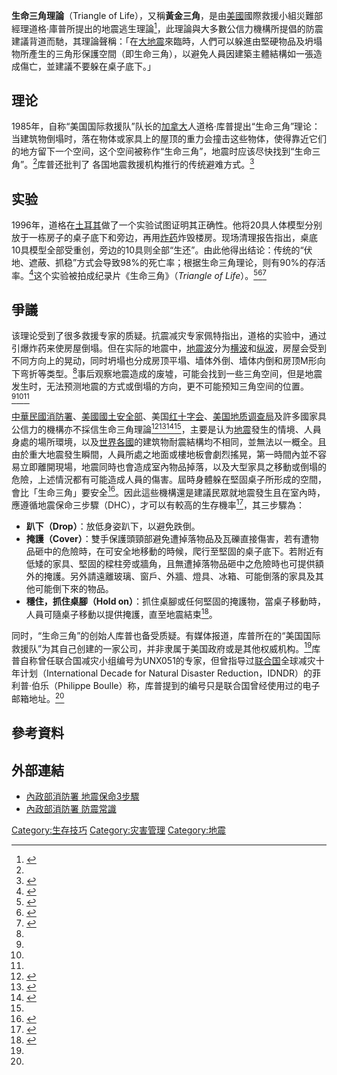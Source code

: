 {{noteTA |G1 = Earthquake}}
'''生命三角理論'''（Triangle of Life），又稱'''黃金三角'''，是由[[美國|美國]]國際救援小組災難部經理道格·庫普所提出的地震逃生理論<ref>{{Cite web|title=American Rescue Team Survival Magazine Article - American Rescue|url=http://www.amerrescue.org/arti_survivalarticle.htm|accessdate=2020-09-13|work=American Rescue|language=en|archive-date=2021-04-21|archive-url=https://web.archive.org/web/20210421030533/http://www.amerrescue.org/arti_survivalarticle.htm|dead-url=no}}</ref>，此理論與大多數公信力機構所提倡的防震建議背道而馳，其理論聲稱：「在[[大地震|大地震]]來臨時，人們可以躲進由堅硬物品及坍塌物所產生的三角形保護空間（即生命三角），以避免人員因建築主體結構如一張{{link-en|漸進式倒塌|Progressive collapse|大餅般平塌}}造成傷亡，並建議不要躲在桌子底下。」

== 理论 ==
1985年，自称“美国国际救援队”队长的[[加拿大|加拿大]]人道格·库普提出“生命三角”理论：当建筑物倒塌时，落在物体或家具上的屋顶的重力会撞击这些物体，使得靠近它们的地方留下一个空间，这个空间被称作“生命三角”，地震时应该尽快找到“生命三角”。<ref name=":0" />库普还批判了 各国地震救援机构推行的传统避难方式。<ref name=":1">{{Cite journal|title=“生命三角”理论正确吗？提倡避震三部曲：伏地、掩护、抓牢|author=张英|url=https://pay.cnki.net/zscsdoc/download?filename=caqs201903200071&dbtype=ccnd&plat=xuewen&flag=xuewen|journal=中国应急管理报|issue=2019年3月20日第007版|doi=|others=|year=2019|volume=|page=|pmid=}}</ref>

== 实验 ==
1996年，道格在[[土耳其|土耳其]]做了一个实验试图证明其正确性。他将20具人体模型分别放于一栋房子的桌子底下和旁边，再用[[炸药|炸药]]炸毁楼房。现场清理报告指出，桌底10具模型全部受重创，旁边的10具则全部“生还”。由此他得出结论：传统的“伏地、遮蔽、抓稳”方式会导致98%的死亡率；根据生命三角理论，则有90%的存活率。<ref name=":0">{{Cite web|title=地震时使用“生命三角”反而会增加死亡率|url=https://www.sohu.com/a/168495017_120702|accessdate=2020-11-07|author=中国经济网|date=2017-08-31|format=|publisher=搜狐网}}</ref>这个实验被拍成纪录片《生命三角》（''Triangle of Life''）。<ref name=":2">{{Cite web|title=揭秘地震逃生法则：“生命三角”并不存在|url=https://health.huanqiu.com/article/9CaKrnJAcJZ|accessdate=2020-11-07|author=|date=2013-04-23|format=|publisher=环球网|archive-date=2020-11-13|archive-url=https://web.archive.org/web/20201113103604/https://health.huanqiu.com/article/9CaKrnJAcJZ|dead-url=no}}</ref><ref name=":3">{{Cite web|title=不靠谱的“生命三角”|url=http://discover.news.163.com/special/dropcoverholdon/|accessdate=2020-11-15|author=|date=|format=|publisher=网易探索|archive-date=2020-10-30|archive-url=https://web.archive.org/web/20201030193843/http://discover.news.163.com/special/dropcoverholdon/|dead-url=no}}</ref><ref name=":4">{{Cite web|title=“救命三角区”真的可以在地震发生时保命吗？|url=https://tech.163.com/19/0421/08/ED99AEL4000999DH.html|accessdate=2020-11-15|author=|date=2019-04-21|format=|work=|publisher=网易科技|archive-date=2020-10-31|archive-url=https://web.archive.org/web/20201031020606/https://tech.163.com/19/0421/08/ED99AEL4000999DH.html|dead-url=no}}</ref>

== 爭議 ==
该理论受到了很多救援专家的质疑。抗震减灾专家佩特指出，道格的实验中，通过引爆炸药来使房屋倒塌。但在实际的地震中，[[地震波|地震波]]分为[[S波|横波]]和[[纵波地震波|纵波]]，房屋会受到不同方向上的晃动，同时坍塌也分成房顶平塌、墙体外倒、墙体内倒和房顶M形向下弯折等类型。<ref name=":2" />事后观察地震造成的废墟，可能会找到一些三角空间，但是地震发生时，无法预测地震的方式或倒塌的方向，更不可能预知三角空间的位置。<ref name=":1" /><ref name=":0" /><ref name=":4" />

[[內政部消防署|中華民國消防署]]、[[美國國土安全部|美國國土安全部]]、美国[[红十字会|红十字会]]、[[美国地质调查局|美国地质调查局]]及許多國家具公信力的機構亦不採信生命三角理論<ref>{{Cite web|title=Earthquakes|url=https://www.ready.gov/earthquakes|accessdate=2020-09-13|publisher=Ready.gov|language=en|archive-date=2021-04-25|archive-url=https://web.archive.org/web/20210425074926/https://www.ready.gov/earthquakes|dead-url=no}}</ref><ref>{{Cite web |url=http://www.bousaihaku.com/bousai_img/jisin_cd/sonotoki/pdf/earthquake-2008cn.pdf |title=地震時和地震後的行動篇，日本総務省消防庁 |access-date=2016-02-28 |archive-url=https://web.archive.org/web/20160305163708/http://www.bousaihaku.com/bousai_img/jisin_cd/sonotoki/pdf/earthquake-2008cn.pdf |archive-date=2016-03-05 |dead-url=yes }}</ref><ref>{{Cite web|title=錯誤的地震「黃金三角」或「生命三角」避難動作|url=https://www.nfa.gov.tw/cht/index.php?code=list&flag=detail&ids=26&article_id=3308|accessdate=2020-09-13|date=2013-05-14|work=|publisher=中華民國內政部消防署全球資訊網|archive-date=2020-08-09|archive-url=https://web.archive.org/web/20200809143404/https://www.nfa.gov.tw/cht/index.php?code=list&flag=detail&ids=26&article_id=3308|dead-url=no}}</ref><ref name=":4" />，主要是认为[[地震|地震]]發生的情境、人員身處的場所環境，以及[[世界政區索引|世界各國]]的建筑物耐震結構均不相同，並無法以一概全。且由於重大地震發生瞬間，人員所處之地面或樓地板會劇烈搖晃，第一時間內並不容易立即離開現場，地震同時也會造成室內物品掉落，以及大型家具之移動或倒塌的危險，上述情況都有可能造成人員的傷害。屆時身體躲在堅固桌子所形成的空間，會比「生命三角」要安全<ref>{{Cite web|title=生命三角—地震避難處選擇的爭議|url=https://pansci.asia/archives/4962|accessdate=2020-09-13|date=2011-06-20|work=PanSci 泛科學|archive-date=2020-09-28|archive-url=https://web.archive.org/web/20200928220658/https://pansci.asia/archives/4962|dead-url=no}}</ref>。因此這些機構還是建議民眾就地震發生且在室內時，應遵循地震保命三步驟（DHC），才可以有較高的生存機率<ref>{{Cite web|title=American Red Cross response to "Triangle of Life" by Doug Copp|url=http://www2.bpaonline.org/Emergencyprep/arc-on-doug-copp.html|accessdate=2020-09-13|work=BARRON PARK ASSOCIATION of southern Palo Alto|language=en|archive-date=2013-07-30|archive-url=https://web.archive.org/web/20130730115558/http://www.bpaonline.org/Emergencyprep/arc-on-doug-copp.html|dead-url=no}}</ref>，其三步驟為：
* '''趴下（Drop）'''：放低身姿趴下，以避免跌倒。
* '''掩護（Cover）'''：雙手保護頭頸部避免遭掉落物品及瓦礫直接傷害，若有遭物品砸中的危險時，在可安全地移動的時候，爬行至堅固的桌子底下。若附近有低矮的家具、堅固的樑柱旁或牆角，且無遭掉落物品砸中之危險時也可提供額外的掩護。另外請遠離玻璃、窗戶、外牆、燈具、冰箱、可能倒落的家具及其他可能倒下來的物品。 
*'''穩住，抓住桌腳（Hold on）'''：抓住桌腳或任何堅固的掩護物，當桌子移動時，人員可隨桌子移動以提供掩護，直至地震結束<ref>{{Cite web|title=Earthquake Country Alliance: Welcome to Earthquake Country!|url=https://www.earthquakecountry.org/step5/|accessdate=2020-09-13|work=|publisher=Earthquake Country Alliance|language=en|archive-date=2021-04-14|archive-url=https://web.archive.org/web/20210414040606/https://www.earthquakecountry.org/step5/|dead-url=no}}</ref>。
同时，“生命三角”的创始人库普也备受质疑。有媒体报道，库普所在的“美国国际救援队”为其自己创建的一家公司，并非隶属于美国政府或是其他权威机构。<ref name=":3" />库普自称曾任联合国减灾小组编号为UNX051的专家，但曾指导过[[联合国|联合国]]全球减灾十年计划（International Decade for Natural Disaster Reduction，IDNDR）的菲利普·伯乐（Philippe Boulle）称，库普提到的编号只是联合国曾经使用过的电子邮箱地址。<ref name=":2" />

== 參考資料 ==
{{Reflist}}

== 外部連結 ==
*[http://www.nfa.gov.tw/main/Unit.aspx?ID=&MenuID=495&ListID=3551 內政部消防署 地震保命3步驟] {{Wayback|url=http://www.nfa.gov.tw/main/Unit.aspx?ID=&MenuID=495&ListID=3551 |date=20171030082531 }}
*[http://www.nfa.gov.tw/main/Unit.aspx?ID=&MenuID=495&ListID=302 內政部消防署 防震常識] {{Wayback|url=http://www.nfa.gov.tw/main/Unit.aspx?ID=&MenuID=495&ListID=302 |date=20170630060858 }}

{{Earthquake}}

[[Category:生存技巧|Category:生存技巧]]
[[Category:灾害管理|Category:灾害管理]]
[[Category:地震|Category:地震]]